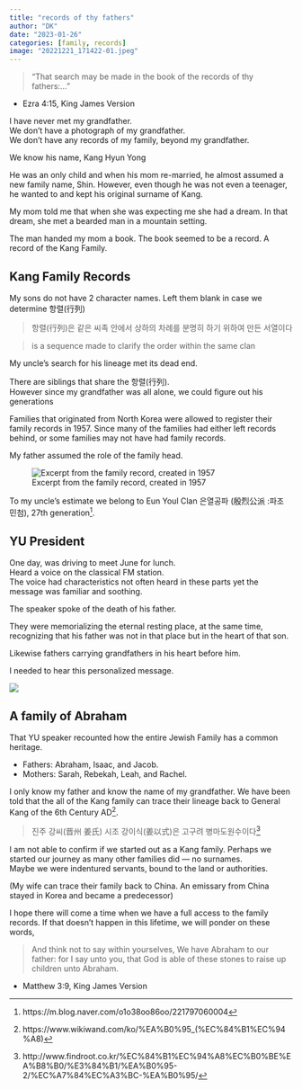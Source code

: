 ```yaml
---
title: "records of thy fathers"
author: "DK"
date: "2023-01-26"
categories: [family, records]
image: "20221221_171422-01.jpeg"
---
```


> "That search may be made in the book of the records of thy fathers:..."

-   Ezra 4:15, King James Version

I have never met my grandfather.  
We don't have a photograph of my grandfather.  
We don't have any records of my family, beyond my grandfather.

We know his name, Kang Hyun Yong

He was an only child and when his mom re-married, he almost assumed a new family name, Shin. 
However, even though he was not even a teenager, he wanted to and kept his original surname of Kang.

My mom told me that when she was expecting me she had a dream. 
In that dream, she met a bearded man in a mountain setting.

The man handed my mom a book. 
The book seemed to be a record. 
A record of the Kang Family.


## Kang Family Records

My sons do not have 2 character names. 
Left them blank in case we determine 항렬(行列)

> 항렬(行列)은 같은 씨족 안에서 상하의 차례를 분명히 하기 위하여 만든 서열이다

> is a sequence made to clarify the order within the same clan

My uncle's search for his lineage met its dead end. 

There are siblings that share the 항렬(行列).  
However since my grandfather was all alone, we could figure out his generations

Families that originated from North Korea were allowed to register their family records in 1957. 
Since many of the families had either left records behind, or some families may not have had family records.

My father assumed the role of the family head.

![Excerpt from the family record, created in 1957](Original_KangFamily_Record_Page_1.jpg)

To my uncle's estimate we belong to Eun Youl Clan 은열공파 (殷烈公派 :파조 민첨), 27th generation^[https://m.blog.naver.com/o1o38oo86oo/221797060004].

## YU President

One day, was driving to meet June for lunch.  
Heard a voice on the classical FM station.   
The voice had characteristics not often heard in these parts yet the message was familiar and soothing.

The speaker spoke of the death of his father.

They were memorializing the eternal resting place, at the same time, recognizing that his father was not in that place but in the heart of that son.

Likewise fathers carrying grandfathers in his heart before him.

I needed to hear this personalized message.

![](511841291_520995.jpg)

## A family of Abraham

That YU speaker recounted how the entire Jewish Family has a common heritage.

-   Fathers: Abraham, Isaac, and Jacob.
-   Mothers: Sarah, Rebekah, Leah, and Rachel.

I only know my father and know the name of my grandfather. We have been told that the all of the Kang family can trace their lineage back to General Kang of the 6th Century AD^[https://www.wikiwand.com/ko/%EA%B0%95_(%EC%84%B1%EC%94%A8)].

> 진주 강씨(晋州 姜氏) 시조 강이식(姜以式)은 고구려 병마도원수이다^[http://www.findroot.co.kr/%EC%84%B1%EC%94%A8%EC%B0%BE%EA%B8%B0/%E3%84%B1/%EA%B0%95-2/%EC%A7%84%EC%A3%BC-%EA%B0%95/]

I am not able to confirm if we started out as a Kang family. 
Perhaps we started our journey as many other families did --- no surnames.    
Maybe we were indentured servants, bound to the land or authorities.

(My wife can trace their family back to China. An emissary from China stayed in Korea and became a predecessor)

I hope there will come a time when we have a full access to the family records. 
If that doesn't happen in this lifetime, we will ponder on these words,

> And think not to say within yourselves, We have Abraham to our father: for I say unto you, that God is able of these stones to raise up children unto Abraham.

-   Matthew 3:9, King James Version
